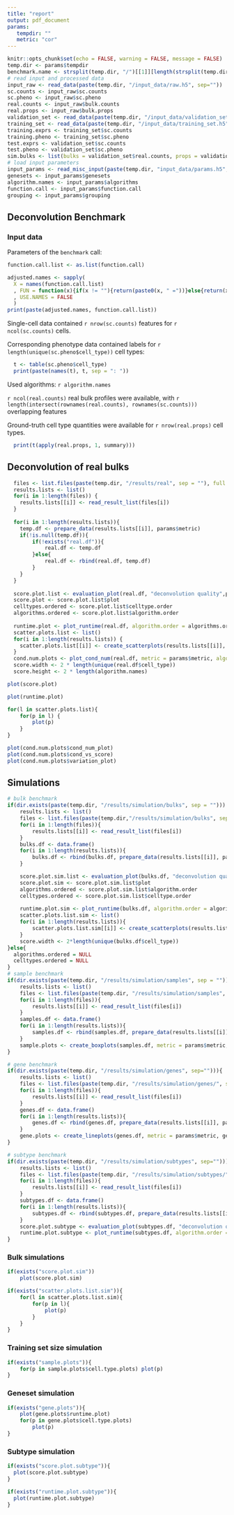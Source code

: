 ```yaml
---
title: "report"
output: pdf_document
params:
   tempdir: ""
   metric: "cor"
---
```

```r
knitr::opts_chunk$set(echo = FALSE, warning = FALSE, message = FALSE)
temp.dir <- params$tempdir
benchmark.name <- strsplit(temp.dir, "/")[[1]][length(strsplit(temp.dir, "/")[[1]])]
# read input and processed data
input_raw <- read_data(paste(temp.dir, "/input_data/raw.h5", sep=""))
sc.counts <- input_raw$sc.counts
sc.pheno <- input_raw$sc.pheno
real.counts <- input_raw$bulk.counts
real.props <- input_raw$bulk.props
validation_set <- read_data(paste(temp.dir, "/input_data/validation_set.h5", sep = ""))
training_set <- read_data(paste(temp.dir, "/input_data/training_set.h5", sep=""))
training.exprs <- training_set$sc.counts
training.pheno <- training_set$sc.pheno
test.exprs <- validation_set$sc.counts
test.pheno <- validation_set$sc.pheno
sim.bulks <- list(bulks = validation_set$real.counts, props = validation_set$real.props)
# load input parameters
input_params <- read_misc_input(paste(temp.dir, "input_data/params.h5", sep = "/"))
genesets <- input_params$genesets
algorithm.names <- input_params$algorithms
function.call <- input_params$function.call
grouping <- input_params$grouping
```

## Deconvolution Benchmark

### Input data
Parameters of the `benchmark` call:
```r
function.call.list <- as.list(function.call)

adjusted.names <- sapply(
  X = names(function.call.list)
  , FUN = function(x){if(x != ""){return(paste0(x, " ="))}else{return(x)}}
  , USE.NAMES = FALSE
  )
print(paste(adjusted.names, function.call.list)) 
``` 

Single-cell data contained `r nrow(sc.counts)` features for `r ncol(sc.counts)` cells.  


Corresponding phenotype data contained labels for `r length(unique(sc.pheno$cell_type))` cell types: 
```r
  t <- table(sc.pheno$cell_type)
  print(paste(names(t), t, sep = ": "))
```


Used algorithms: `r algorithm.names`   


`r ncol(real.counts)` real bulk profiles were available, with `r length(intersect(rownames(real.counts), rownames(sc.counts)))` overlapping features

Ground-truth cell type quantities were available for `r nrow(real.props)` cell types.  


```r
  print(t(apply(real.props, 1, summary)))
```
\pagebreak
## Deconvolution of real bulks  

```r
  files <- list.files(paste(temp.dir, "/results/real", sep = ""), full.names = T, pattern = "*.h5")
  results.lists <- list()
  for(i in 1:length(files)) {
    results.lists[[i]] <- read_result_list(files[i])
  }
  
  for(i in 1:length(results.lists)){
  	temp.df <- prepare_data(results.lists[[i]], params$metric)
  	if(!is.null(temp.df)){
  		if(!exists("real.df")){
  			real.df <- temp.df
  		}else{
  			real.df <- rbind(real.df, temp.df)
   		}
  	}
  }
  
  score.plot.list <- evaluation_plot(real.df, "deconvolution quality",params$metric)
  score.plot <- score.plot.list$plot
  celltypes.ordered <- score.plot.list$celltype.order
  algorithms.ordered <- score.plot.list$algorithm.order
  
  runtime.plot <- plot_runtime(real.df, algorithm.order = algorithms.ordered)
  scatter.plots.list <- list()
  for(i in 1:length(results.lists)) {
  	scatter.plots.list[[i]] <- create_scatterplots(results.lists[[i]], celltype.order = celltypes.ordered, algorithm.order = algorithms.ordered)
  }
  cond.num.plots <- plot_cond_num(real.df, metric = params$metric, algorithm.order = algorithms.ordered)
  score.width <- 2 * length(unique(real.df$cell_type))
  score.height <- 2 * length(algorithm.names)
```
```r
plot(score.plot)
```
\pagebreak  


```r
plot(runtime.plot)
```
\pagebreak  


```r
for(l in scatter.plots.list){
	for(p in l) {
		plot(p)
	}
}
```

\pagebreak
```r
plot(cond.num.plots$cond_num_plot)
plot(cond.num.plots$cond_vs_score)
plot(cond.num.plots$variation_plot)
```

## Simulations
```r
# bulk benchmark
if(dir.exists(paste(temp.dir, "/results/simulation/bulks", sep = ""))) {
	results.lists <- list()
	files <- list.files(paste(temp.dir,"/results/simulation/bulks", sep=""), full.names = T, pattern = "*.h5")
	for(i in 1:length(files)){
		results.lists[[i]] <- read_result_list(files[i])
	}
	bulks.df <- data.frame()
	for(i in 1:length(results.lists)){
		bulks.df <- rbind(bulks.df, prepare_data(results.lists[[i]], params$metric))
	}

	score.plot.sim.list <- evaluation_plot(bulks.df, "deconvolution quality (simulated bulks)", params$metric)
	score.plot.sim <- score.plot.sim.list$plot
	algorithms.ordered <- score.plot.sim.list$algorithm.order
	celltypes.ordered <- score.plot.sim.list$celltype.order
	
	runtime.plot.sim <- plot_runtime(bulks.df, algorithm.order = algorithms.ordered)
	scatter.plots.list.sim <- list()
	for(i in 1:length(results.lists)){
		scatter.plots.list.sim[[i]] <- create_scatterplots(results.lists[[i]], celltype.order = celltypes.ordered, algorithm.order = algorithms.ordered)
	}
	score.width <- 2*length(unique(bulks.df$cell_type))
}else{
  algorithms.ordered = NULL
  celltypes.ordered = NULL
}
# sample benchmark
if(dir.exists(paste(temp.dir, "/results/simulation/samples", sep = ""))){
	results.lists <- list()
	files <- list.files(paste(temp.dir, "/results/simulation/samples", sep = ""), full.names = T, pattern = "*.h5")
	for(i in 1:length(files)){
		results.lists[[i]] <- read_result_list(files[i])
	}
	samples.df <- data.frame()
	for(i in 1:length(results.lists)){
		samples.df <- rbind(samples.df, prepare_data(results.lists[[i]], params$metric))
	}
	sample.plots <- create_boxplots(samples.df, metric = params$metric, celltype.order = celltypes.ordered, algorithm.order = algorithms.ordered)
}

# gene benchmark
if(dir.exists(paste(temp.dir, "/results/simulation/genes", sep=""))){
	results.lists <- list()
	files <- list.files(paste(temp.dir, "/results/simulation/genes/", sep=""), full.names = T, pattern = "*.h5")
	for(i in 1:length(files)){
		results.lists[[i]] <- read_result_list(files[i])
	}
	genes.df <- data.frame()
	for(i in 1:length(results.lists)){
		genes.df <- rbind(genes.df, prepare_data(results.lists[[i]], params$metric))
	}
	gene.plots <- create_lineplots(genes.df, metric = params$metric, genesets, rownames(training.exprs), algorithm.order = algorithms.ordered, celltype.order = celltypes.ordered)
}

# subtype benchmark
if(dir.exists(paste(temp.dir, "/results/simulation/subtypes", sep=""))){
	results.lists <- list()
	files <- list.files(paste(temp.dir, "/results/simulation/subtypes/", sep=""), full.names = T, pattern = "*.h5")
	for(i in 1:length(files)){
		results.lists[[i]] <- read_result_list(files[i])
	}
	subtypes.df <- data.frame()
	for(i in 1:length(results.lists)){
		subtypes.df <- rbind(subtypes.df, prepare_data(results.lists[[i]], params$metric))
	}
	score.plot.subtype <- evaluation_plot(subtypes.df, "deconvolution quality (simulated subtypes)", params$metric, celltype.order = celltypes.ordered, algorithm.order = algorithms.ordered)$plot
	runtime.plot.subtype <- plot_runtime(subtypes.df, algorithm.order = algorithms.ordered)
}

```

### Bulk simulations
```r
if(exists("score.plot.sim"))
	plot(score.plot.sim)
```

```r
if(exists("scatter.plots.list.sim")){
	for(l in scatter.plots.list.sim){
		for(p in l){
			plot(p)
		}
	}
}
```

\pagebreak
### Training set size simulation
```r
if(exists("sample.plots")){
	for(p in sample.plots$cell.type.plots) plot(p)
}
```

\pagebreak
### Geneset simulation
```r
if(exists("gene.plots")){
	plot(gene.plots$runtime.plot)
	for(p in gene.plots$cell.type.plots)
		plot(p)
}
```

### Subtype simulation
```r
if(exists("score.plot.subtype")){
  plot(score.plot.subtype)
}
```
\pagebreak
```r
if(exists("runtime.plot.subtype")){
  plot(runtime.plot.subtype)
}
```
